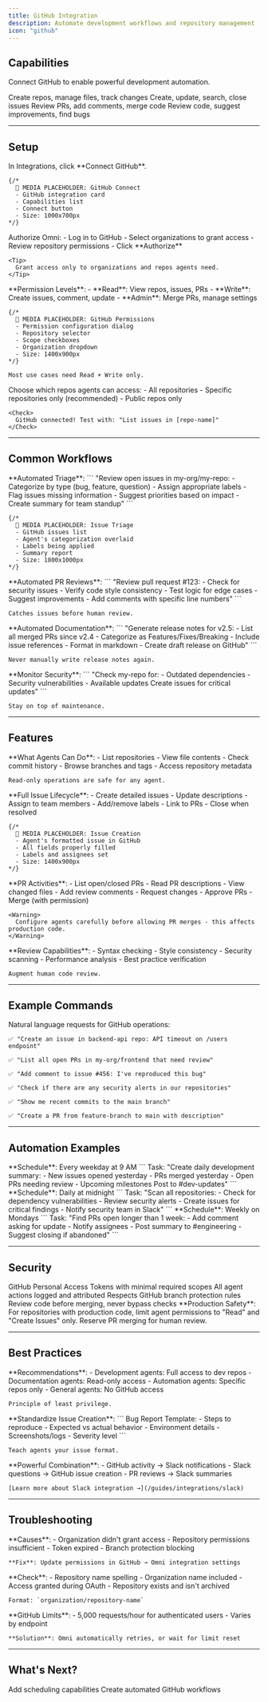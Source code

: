 ```yaml
---
title: GitHub Integration
description: Automate development workflows and repository management
icon: "github"
---
```


## Capabilities

Connect GitHub to enable powerful development automation.

<CardGroup cols={2}>
  <Card title="Repository Management" icon="folder-tree">
    Create repos, manage files, track changes
  </Card>
  <Card title="Issue Tracking" icon="circle-dot">
    Create, update, search, close issues
  </Card>
  <Card title="Pull Requests" icon="code-pull-request">
    Review PRs, add comments, merge code
  </Card>
  <Card title="Code Analysis" icon="magnifying-glass-chart">
    Review code, suggest improvements, find bugs
  </Card>
</CardGroup>

---

## Setup

<Steps>
  <Step title="Connect GitHub">
    In Integrations, click **Connect GitHub**.

    {/* 
      📸 MEDIA PLACEHOLDER: GitHub Connect
      - GitHub integration card
      - Capabilities list
      - Connect button
      - Size: 1000x700px
    */}
  </Step>

  <Step title="GitHub OAuth">
    Authorize Omni:
    - Log in to GitHub
    - Select organizations to grant access
    - Review repository permissions
    - Click **Authorize**

    <Tip>
      Grant access only to organizations and repos agents need.
    </Tip>
  </Step>

  <Step title="Configure Access">
    **Permission Levels**:
    - **Read**: View repos, issues, PRs
    - **Write**: Create issues, comment, update
    - **Admin**: Merge PRs, manage settings

    {/* 
      📸 MEDIA PLACEHOLDER: GitHub Permissions
      - Permission configuration dialog
      - Repository selector
      - Scope checkboxes
      - Organization dropdown
      - Size: 1400x900px
    */}

    Most use cases need Read + Write only.
  </Step>

  <Step title="Select Repositories">
    Choose which repos agents can access:
    - All repositories
    - Specific repositories only (recommended)
    - Public repos only

    <Check>
      GitHub connected! Test with: "List issues in [repo-name]"
    </Check>
  </Step>
</Steps>

---

## Common Workflows

<Tabs>
  <Tab title="Issue Management">
    **Automated Triage**:
    ```
    "Review open issues in my-org/my-repo:
    - Categorize by type (bug, feature, question)
    - Assign appropriate labels
    - Flag issues missing information
    - Suggest priorities based on impact
    - Create summary for team standup"
    ```

    {/* 
      📸 MEDIA PLACEHOLDER: Issue Triage
      - GitHub issues list
      - Agent's categorization overlaid
      - Labels being applied
      - Summary report
      - Size: 1800x1000px
    */}
  </Tab>

  <Tab title="Code Review">
    **Automated PR Reviews**:
    ```
    "Review pull request #123:
    - Check for security issues
    - Verify code style consistency
    - Test logic for edge cases
    - Suggest improvements
    - Add comments with specific line numbers"
    ```

    Catches issues before human review.
  </Tab>

  <Tab title="Release Notes">
    **Automated Documentation**:
    ```
    "Generate release notes for v2.5:
    - List all merged PRs since v2.4
    - Categorize as Features/Fixes/Breaking
    - Include issue references
    - Format in markdown
    - Create draft release on GitHub"
    ```

    Never manually write release notes again.
  </Tab>

  <Tab title="Dependency Updates">
    **Monitor Security**:
    ```
    "Check my-repo for:
    - Outdated dependencies
    - Security vulnerabilities
    - Available updates
    Create issues for critical updates"
    ```

    Stay on top of maintenance.
  </Tab>
</Tabs>

---

## Features

<AccordionGroup>
  <Accordion title="Repository Operations" icon="folder-git">
    **What Agents Can Do**:
    - List repositories
    - View file contents
    - Check commit history
    - Browse branches and tags
    - Access repository metadata

    Read-only operations are safe for any agent.
  </Accordion>

  <Accordion title="Issue Management" icon="list-check">
    **Full Issue Lifecycle**:
    - Create detailed issues
    - Update descriptions
    - Assign to team members
    - Add/remove labels
    - Link to PRs
    - Close when resolved

    {/* 
      📸 MEDIA PLACEHOLDER: Issue Creation
      - Agent's formatted issue in GitHub
      - All fields properly filled
      - Labels and assignees set
      - Size: 1400x900px
    */}
  </Accordion>

  <Accordion title="Pull Request Interaction" icon="code-branch">
    **PR Activities**:
    - List open/closed PRs
    - Read PR descriptions
    - View changed files
    - Add review comments
    - Request changes
    - Approve PRs
    - Merge (with permission)

    <Warning>
      Configure agents carefully before allowing PR merges - this affects production code.
    </Warning>
  </Accordion>

  <Accordion title="Code Analysis" icon="code">
    **Review Capabilities**:
    - Syntax checking
    - Style consistency
    - Security scanning
    - Performance analysis
    - Best practice verification

    Augment human code review.
  </Accordion>
</AccordionGroup>

---

## Example Commands

Natural language requests for GitHub operations:

```
✅ "Create an issue in backend-api repo: API timeout on /users endpoint"

✅ "List all open PRs in my-org/frontend that need review"

✅ "Add comment to issue #456: I've reproduced this bug"

✅ "Check if there are any security alerts in our repositories"

✅ "Show me recent commits to the main branch"

✅ "Create a PR from feature-branch to main with description"
```

---

## Automation Examples

<Tabs>
  <Tab title="Daily Stand-Up Report">
    **Schedule**: Every weekday at 9 AM
    ```
    Task: "Create daily development summary:
    - New issues opened yesterday
    - PRs merged yesterday  
    - Open PRs needing review
    - Upcoming milestones
    Post to #dev-updates"
    ```
  </Tab>

  <Tab title="Security Monitoring">
    **Schedule**: Daily at midnight
    ```
    Task: "Scan all repositories:
    - Check for dependency vulnerabilities
    - Review security alerts
    - Create issues for critical findings
    - Notify security team in Slack"
    ```
  </Tab>

  <Tab title="Stale PR Reminder">
    **Schedule**: Weekly on Mondays
    ```
    Task: "Find PRs open longer than 1 week:
    - Add comment asking for update
    - Notify assignees
    - Post summary to #engineering
    - Suggest closing if abandoned"
    ```
  </Tab>
</Tabs>

---

## Security

<CardGroup cols={2}>
  <Card title="Fine-Grained Tokens" icon="key">
    GitHub Personal Access Tokens with minimal required scopes
  </Card>
  <Card title="Audit Trail" icon="list-check">
    All agent actions logged and attributed
  </Card>
  <Card title="Branch Protection" icon="shield">
    Respects GitHub branch protection rules
  </Card>
  <Card title="Code Scanning" icon="magnifying-glass-chart">
    Review code before merging, never bypass checks
  </Card>
</CardGroup>

<Warning>
  **Production Safety**: For repositories with production code, limit agent permissions to "Read" and "Create Issues" only. Reserve PR merging for human review.
</Warning>

---

## Best Practices

<AccordionGroup>
  <Accordion title="Scope Repositories Carefully" icon="bullseye">
    **Recommendations**:
    - Development agents: Full access to dev repos
    - Documentation agents: Read-only access
    - Automation agents: Specific repos only
    - General agents: No GitHub access

    Principle of least privilege.
  </Accordion>

  <Accordion title="Use Templates" icon="file-lines">
    **Standardize Issue Creation**:
    ```
    Bug Report Template:
    - Steps to reproduce
    - Expected vs actual behavior
    - Environment details
    - Screenshots/logs
    - Severity level
    ```

    Teach agents your issue format.
  </Accordion>

  <Accordion title="Combine with Slack" icon="link">
    **Powerful Combination**:
    - GitHub activity → Slack notifications
    - Slack questions → GitHub issue creation
    - PR reviews → Slack summaries

    [Learn more about Slack integration →](/guides/integrations/slack)
  </Accordion>
</AccordionGroup>

---

## Troubleshooting

<AccordionGroup>
  <Accordion title="Permission Denied" icon="ban">
    **Causes**:
    - Organization didn't grant access
    - Repository permissions insufficient
    - Token expired
    - Branch protection blocking

    **Fix**: Update permissions in GitHub → Omni integration settings
  </Accordion>

  <Accordion title="Can't Find Repository" icon="question">
    **Check**:
    - Repository name spelling
    - Organization name included
    - Access granted during OAuth
    - Repository exists and isn't archived

    Format: `organization/repository-name`
  </Accordion>

  <Accordion title="Rate Limit Exceeded" icon="gauge-high">
    **GitHub Limits**:
    - 5,000 requests/hour for authenticated users
    - Varies by endpoint

    **Solution**: Omni automatically retries, or wait for limit reset
  </Accordion>
</AccordionGroup>

---

## What's Next?

<CardGroup cols={2}>
  <Card
    title="Calendar Integration"
    icon="calendar"
    href="/guides/integrations/calendar"
  >
    Add scheduling capabilities
  </Card>
  <Card
    title="Automation Workflows"
    icon="diagram-project"
    href="/guides/automation/workflows"
  >
    Create automated GitHub workflows
  </Card>
</CardGroup>
